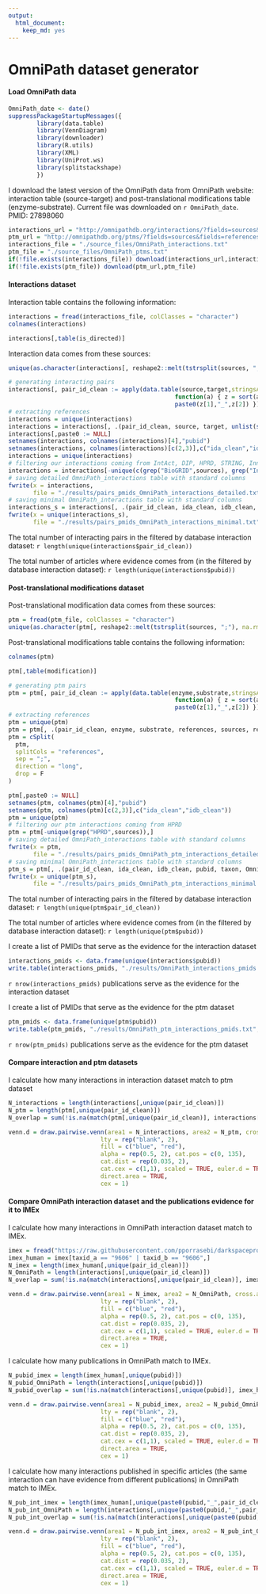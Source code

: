 ```yaml
---
output: 
  html_document: 
    keep_md: yes
---
```

OmniPath dataset generator
========================================================

#### Load OmniPath data

```r
OmniPath_date <- date()
suppressPackageStartupMessages({
        library(data.table)
        library(VennDiagram)
        library(downloader)
        library(R.utils)
        library(XML)
        library(UniProt.ws)
        library(splitstackshape)
        })
```

I download the latest version of the OmniPath data from OmniPath website: interaction table (source-target) and post-translational modifications table (enzyme-substrate). Current file was downloaded on `r OmniPath_date`. PMID: 27898060

```r
interactions_url = "http://omnipathdb.org/interactions/?fields=sources&fields=references"
ptm_url = "http://omnipathdb.org/ptms/?fields=sources&fields=references"
interactions_file = "./source_files/OmniPath_interactions.txt"
ptm_file = "./source_files/OmniPath_ptms.txt"
if(!file.exists(interactions_file)) download(interactions_url,interactions_file)
if(!file.exists(ptm_file)) download(ptm_url,ptm_file)
```


#### Interactions dataset 

Interaction table contains the following information:
```r
interactions = fread(interactions_file, colClasses = "character")
colnames(interactions)
```

```r
interactions[,table(is_directed)]
```

Interaction data comes from these sources:

```r
unique(as.character(interactions[, reshape2::melt(tstrsplit(sources, ";"), na.rm = T)]$value))
```

```r
# generating interacting pairs
interactions[, pair_id_clean := apply(data.table(source,target,stringsAsFactors = F), 1,
                                               function(a) { z = sort(a)
                                               paste0(z[1],"_",z[2]) })]
# extracting references
interactions = unique(interactions)
interactions = interactions[, .(pair_id_clean, source, target, unlist(strsplit(references, ";")), sources, is_directed, is_stimulation, is_inhibition, taxon = "9606", OmniPath_interactions = 1), by = paste0(source,target)]
interactions[,paste0 := NULL]
setnames(interactions, colnames(interactions)[4],"pubid")
setnames(interactions, colnames(interactions)[c(2,3)],c("ida_clean","idb_clean"))
interactions = unique(interactions)
# filtering our interactions coming from IntAct, DIP, HPRD, STRING, InnateDB, MatrixDB and BioGRID
interactions = interactions[-unique(c(grep("BioGRID",sources), grep("IntAct",sources), grep("DIP",sources), grep("HPRD",sources), grep("STRING",sources), grep("InnateDB",sources), grep("MatrixDB",sources))),]
# saving detailed OmniPath_interactions table with standard columns
fwrite(x = interactions, 
       file = "./results/pairs_pmids_OmniPath_interactions_detailed.txt", sep = "\t")
# saving minimal OmniPath_interactions table with standard columns
interactions_s = interactions[, .(pair_id_clean, ida_clean, idb_clean, pubid, taxon, OmniPath_interactions)]
fwrite(x = unique(interactions_s), 
       file = "./results/pairs_pmids_OmniPath_interactions_minimal.txt", sep = "\t")
```

The total number of interacting pairs in the filtered by database interaction dataset: `r length(unique(interactions$pair_id_clean))`

The total number of articles where evidence comes from (in the filtered by database interaction dataset): `r length(unique(interactions$pubid))`  

#### Post-translational modifications dataset

Post-translational modification data comes from these sources:

```r
ptm = fread(ptm_file, colClasses = "character")
unique(as.character(ptm[, reshape2::melt(tstrsplit(sources, ";"), na.rm = T)]$value))
```

Post-translational modifications table contains the following information:
```r
colnames(ptm)
```

```r
ptm[,table(modification)]
```


```r
# generating ptm pairs
ptm = ptm[, pair_id_clean := apply(data.table(enzyme,substrate,stringsAsFactors = F), 1,
                                               function(a) { z = sort(a)
                                               paste0(z[1],"_",z[2]) })]
# extracting references
ptm = unique(ptm)
ptm = ptm[, .(pair_id_clean, enzyme, substrate, references, sources, residue_type, residue_offset, modification, taxon = "9606", OmniPath_ptm = 1), by = paste0(enzyme, substrate, residue_offset, modification)]
ptm = cSplit(
  ptm,
  splitCols = "references",
  sep = ";",
  direction = "long",
  drop = F
)

ptm[,paste0 := NULL]
setnames(ptm, colnames(ptm)[4],"pubid")
setnames(ptm, colnames(ptm)[c(2,3)],c("ida_clean","idb_clean"))
ptm = unique(ptm)
# filtering our ptm interactions coming from HPRD
ptm = ptm[-unique(grep("HPRD",sources)),]
# saving detailed OmniPath_interactions table with standard columns
fwrite(x = ptm, 
       file = "./results/pairs_pmids_OmniPath_ptm_interactions_detailed.txt", sep = "\t")
# saving minimal OmniPath_interactions table with standard columns
ptm_s = ptm[, .(pair_id_clean, ida_clean, idb_clean, pubid, taxon, OmniPath_ptm)]
fwrite(x = unique(ptm_s), 
       file = "./results/pairs_pmids_OmniPath_ptm_interactions_minimal.txt", sep = "\t")
```

The total number of interacting pairs in the filtered by database interaction dataset: `r length(unique(ptm$pair_id_clean))`  

The total number of articles where evidence comes from (in the filtered by database interaction dataset): `r length(unique(ptm$pubid))`    


I create a list of PMIDs that serve as the evidence for the interaction dataset  

```r
interactions_pmids <- data.frame(unique(interactions$pubid))
write.table(interactions_pmids, "./results/OmniPath_interactions_pmids.txt", quote=F, sep ="\t", row.names = F, col.names = T)
```

`r nrow(interactions_pmids)` publications serve as the evidence for the interaction dataset   

I create a list of PMIDs that serve as the evidence for the ptm dataset  

```r
ptm_pmids <- data.frame(unique(ptm$pubid))
write.table(ptm_pmids, "./results/OmniPath_ptm_interactions_pmids.txt", quote=F, sep ="\t", row.names = F, col.names = T)
```

`r nrow(ptm_pmids)` publications serve as the evidence for the ptm dataset   

#### Compare interaction and ptm datasets

I calculate how many interactions in interaction dataset match to ptm dataset  

```r
N_interactions = length(interactions[,unique(pair_id_clean)])
N_ptm = length(ptm[,unique(pair_id_clean)])
N_overlap = sum(!is.na(match(ptm[,unique(pair_id_clean)], interactions[,unique(pair_id_clean)])))

venn.d = draw.pairwise.venn(area1 = N_interactions, area2 = N_ptm, cross.area = N_overlap, category = c("OmniPath interactions", "OmniPath ptm"), 
                          lty = rep("blank", 2), 
                          fill = c("blue", "red"), 
                          alpha = rep(0.5, 2), cat.pos = c(0, 135), 
                          cat.dist = rep(0.035, 2), 
                          cat.cex = c(1,1), scaled = TRUE, euler.d = TRUE,  margin = 0.05,
                          direct.area = TRUE,
                          cex = 1)

```


#### Compare OmniPath interaction dataset and the publications evidence for it to IMEx 

I calculate how many interactions in OmniPath interaction dataset match to IMEx.  

```r
imex = fread("https://raw.githubusercontent.com/pporrasebi/darkspaceproject/master/IMEx/results/imex_full.txt", header = T, sep = "\t", colClasses = "character")
imex_human = imex[taxid_a == "9606" | taxid_b == "9606",]
N_imex = length(imex_human[,unique(pair_id_clean)])
N_OmniPath = length(interactions[,unique(pair_id_clean)])
N_overlap = sum(!is.na(match(interactions[,unique(pair_id_clean)], imex_human[,unique(pair_id_clean)])))

venn.d = draw.pairwise.venn(area1 = N_imex, area2 = N_OmniPath, cross.area = N_overlap, category = c("IMEx", "OmniPath interactions"), 
                          lty = rep("blank", 2), 
                          fill = c("blue", "red"), 
                          alpha = rep(0.5, 2), cat.pos = c(0, 135), 
                          cat.dist = rep(0.035, 2), 
                          cat.cex = c(1,1), scaled = TRUE, euler.d = TRUE,  margin = 0.05,
                          direct.area = TRUE,
                          cex = 1)

```

I calculate how many publications in OmniPath match to IMEx.  

```r
N_pubid_imex = length(imex_human[,unique(pubid)])
N_pubid_OmniPath = length(interactions[,unique(pubid)])
N_pubid_overlap = sum(!is.na(match(interactions[,unique(pubid)], imex_human[,unique(pubid)])))

venn.d = draw.pairwise.venn(area1 = N_pubid_imex, area2 = N_pubid_OmniPath, cross.area = N_pubid_overlap, category = c("IMEx", "OmniPath interactions"), 
                          lty = rep("blank", 2), 
                          fill = c("blue", "red"), 
                          alpha = rep(0.5, 2), cat.pos = c(0, 135), 
                          cat.dist = rep(0.035, 2), 
                          cat.cex = c(1,1), scaled = TRUE, euler.d = TRUE,  margin = 0.05,
                          direct.area = TRUE,
                          cex = 1)

```

I calculate how many interactions published in specific articles (the same interaction can have evidence from different publications) in OmniPath match to IMEx.  

```r
N_pub_int_imex = length(imex_human[,unique(paste0(pubid,"_",pair_id_clean))])
N_pub_int_OmniPath = length(interactions[,unique(paste0(pubid,"_",pair_id_clean))])
N_pub_int_overlap = sum(!is.na(match(interactions[,unique(paste0(pubid,"_",pair_id_clean))], imex_human[,unique(paste0(pubid,"_",pair_id_clean))])))

venn.d = draw.pairwise.venn(area1 = N_pub_int_imex, area2 = N_pub_int_OmniPath, cross.area = N_pub_int_overlap, category = c("IMEx", "OmniPath interactions"), 
                          lty = rep("blank", 2), 
                          fill = c("blue", "red"), 
                          alpha = rep(0.5, 2), cat.pos = c(0, 135), 
                          cat.dist = rep(0.035, 2), 
                          cat.cex = c(1,1), scaled = TRUE, euler.d = TRUE,  margin = 0.05,
                          direct.area = TRUE,
                          cex = 1)

```